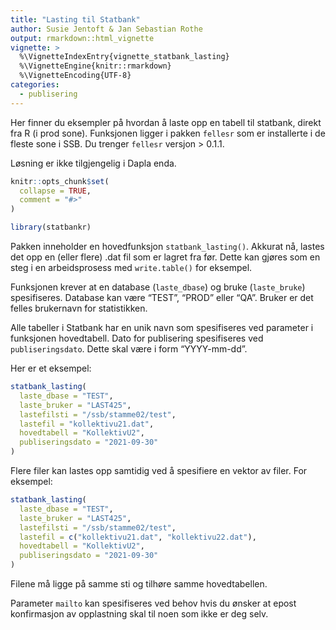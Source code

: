 ```yaml
---
title: "Lasting til Statbank"
author: Susie Jentoft & Jan Sebastian Rothe
output: rmarkdown::html_vignette
vignette: >
  %\VignetteIndexEntry{vignette_statbank_lasting}
  %\VignetteEngine{knitr::rmarkdown}
  %\VignetteEncoding{UTF-8}
categories:
  - publisering
---
```

Her finner du eksempler på hvordan å laste opp en tabell til statbank, direkt fra R (i prod sone). Funksjonen ligger i pakken `fellesr` som er installerte i de fleste sone i SSB. Du trenger `fellesr` versjon > 0.1.1.

Løsning er ikke tilgjengelig i Dapla enda.

```r
knitr::opts_chunk$set(
  collapse = TRUE,
  comment = "#>"
)
```

```r
library(statbankr)
```

Pakken inneholder en hovedfunksjon `statbank_lasting()`. Akkurat nå, lastes det opp en (eller flere) .dat fil som er lagret fra før. Dette kan gjøres som en steg i en arbeidsprosess med `write.table()` for eksempel.

Funksjonen krever at en database (`laste_dbase`) og bruke (`laste_bruke`) spesifiseres. Database kan være "TEST", "PROD" eller "QA". Bruker er det felles brukernavn for statistikken.

Alle tabeller i Statbank har en unik navn som spesifiseres ved parameter i funksjonen hovedtabell. Dato for publisering spesifiseres ved `publiseringsdato`. Dette skal være i form "YYYY-mm-dd".

Her er et eksempel:

```r
statbank_lasting(
  laste_dbase = "TEST",
  laste_bruker = "LAST425",
  lastefilsti = "/ssb/stamme02/test",
  lastefil = "kollektivu21.dat",
  hovedtabell = "KollektivU2",
  publiseringsdato = "2021-09-30"
)
```

Flere filer kan lastes opp samtidig ved å spesifiere en vektor av filer. For eksempel:

```r
statbank_lasting(
  laste_dbase = "TEST",
  laste_bruker = "LAST425",
  lastefilsti = "/ssb/stamme02/test",
  lastefil = c("kollektivu21.dat", "kollektivu22.dat"),
  hovedtabell = "KollektivU2",
  publiseringsdato = "2021-09-30"
)
```

Filene må ligge på samme sti og tilhøre samme hovedtabellen.

Parameter `mailto` kan  spesifiseres ved behov hvis du ønsker at epost konfirmasjon av opplastning skal til noen som ikke er deg selv. 
